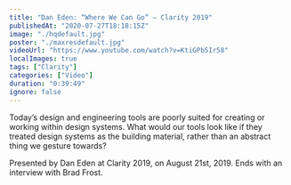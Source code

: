 ```yaml
---
title: "Dan Eden: “Where We Can Go” — Clarity 2019"
publishedAt: "2020-07-27T18:18:15Z"
image: "./hqdefault.jpg"
poster: "./maxresdefault.jpg"
videoUrl: "https://www.youtube.com/watch?v=KtiGPb5Ir58"
localImages: true
tags: ["Clarity"]
categories: ["Video"]
duration: "0:39:49"
ignore: false
---
```


Today’s design and engineering tools are poorly suited for creating or working within design systems. What would our tools look like if they treated design systems as the building material, rather than an abstract thing we gesture towards?

Presented by Dan Eden at Clarity 2019, on August 21st, 2019. Ends with an interview with Brad Frost.
